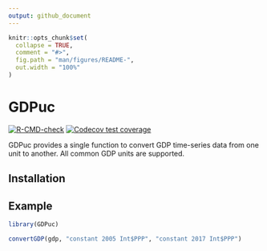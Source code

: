 ```yaml
---
output: github_document
---
```


<!-- README.md is generated from README.Rmd. Please edit that file -->

```r
knitr::opts_chunk$set(
  collapse = TRUE,
  comment = "#>",
  fig.path = "man/figures/README-",
  out.width = "100%"
)
```

# GDPuc

<!-- badges: start -->
[![R-CMD-check](https://github.com/johanneskoch94/GDPuc/actions/workflows/R-CMD-check.yaml/badge.svg)](https://github.com/johanneskoch94/GDPuc/actions/workflows/R-CMD-check.yaml)
[![Codecov test coverage](https://codecov.io/gh/johanneskoch94/GDPuc/branch/main/graph/badge.svg)](https://codecov.io/gh/johanneskoch94/GDPuc?branch=main)
<!-- badges: end -->

GDPuc provides a single function to convert GDP time-series data from one unit to another.
All common GDP units are supported. 

## Installation


## Example



```r
library(GDPuc)

convertGDP(gdp, "constant 2005 Int$PPP", "constant 2017 Int$PPP")
```


